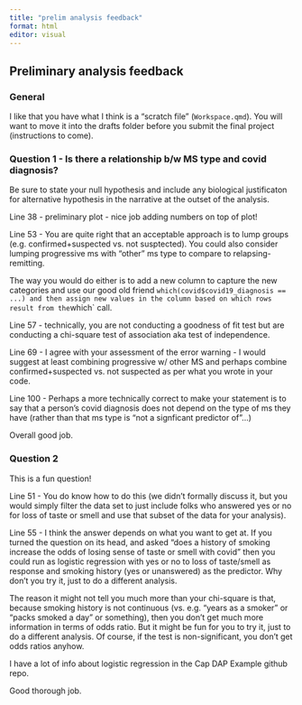 ```yaml
---
title: "prelim analysis feedback"
format: html
editor: visual
---
```


## Preliminary analysis feedback

### General
I like that you have what I think is a "scratch file" (`Workspace.qmd`). You will want to move it into the drafts folder before you submit the final project (instructions to come).

### Question 1 - Is there a relationship b/w MS type and covid diagnosis?
Be sure to state your null hypothesis and include any biological justificaton for alternative hypothesis in the narrative at the outset of the analysis.

Line 38 - preliminary plot - nice job adding numbers on top of plot!

Line 53 - You are quite right that an acceptable approach is to lump groups (e.g. confirmed+suspected vs. not susptected).  You could also consider lumping progressive ms with "other" ms type to compare to relapsing-remitting. 

The way you would do either is to add a new column to capture the new categories and use our good old friend `which(covid$covid19_diagnosis == ...) and then assign new values in the column based on which rows result from the `which` call.

Line 57 - technically, you are not conducting a goodness of fit test but are conducting a chi-square test of association aka test of independence.

Line 69 - I agree with your assessment of the error warning - I would suggest at least combining progressive w/ other MS and perhaps combine confirmed+suspected vs. not suspected as per what you wrote in your code.

Line 100 - Perhaps a more technically correct to make your statement is to say that a person's covid diagnosis does not depend on the type of ms they have (rather than that ms type is "not a signficant predictor of"...)

Overall good job.

### Question 2
This is a fun question!

Line 51 - You do know how to do this (we didn't formally discuss it, but you would simply filter the data set to just include folks who answered yes or no for loss of taste or smell and use that subset of the data for your analysis).

Line 55 - I think the answer depends on what you want to get at.  If you turned the question on its head, and asked "does a history of smoking increase the odds of losing sense of taste or smell with covid" then you could run as logistic regression with yes or no to loss of taste/smell as response and smoking history (yes or unanswered) as the predictor. Why don't you try it, just to do a different analysis.

The reason it might not tell you much more than your chi-square is that, because smoking history is not continuous (vs. e.g. "years as a smoker" or "packs smoked a day" or something), then you don't get much more information in terms of odds ratio. But it might be fun for you to try it, just to do a different analysis. Of course, if the test is non-significant, you don't get odds ratios anyhow.

I have a lot of info about logistic regression in the Cap DAP Example github repo.

Good thorough job.

